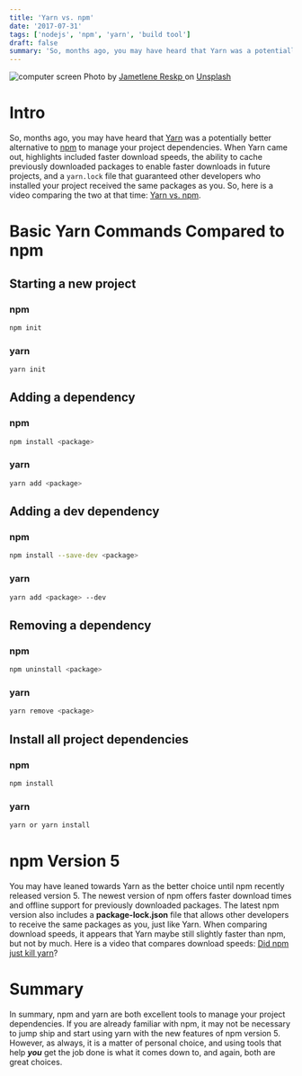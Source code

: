 ```yaml
---
title: 'Yarn vs. npm'
date: '2017-07-31'
tags: ['nodejs', 'npm', 'yarn', 'build tool']
draft: false
summary: 'So, months ago, you may have heard that Yarn was a potentially better alternative to npm to manage your project dependencies. When Yarn came out, highlights included faster download speeds, the ability to cache previously downloaded packages to enable faster downloads...'
---
```


<div className="text-center">
  <Image alt="computer screen" src="/static/images/yarnOrNpm.jpg" width={600} height={434} />
  Photo by <a href="https://unsplash.com/@reskp?utm_source=unsplash&utm_medium=referral&utm_content=creditCopyText">
    Jametlene Reskp
  </a> on <a href="https://unsplash.com/s/photos/build-tool?utm_source=unsplash&utm_medium=referral&utm_content=creditCopyText">Unsplash</a>
</div>

# Intro

So, months ago, you may have heard that [Yarn](https://yarnpkg.com/en/) was a potentially better alternative to [npm](https://www.npmjs.com/) to manage your project dependencies. When Yarn came out, highlights included faster download speeds, the ability to cache previously downloaded packages to enable faster downloads in future projects, and a `yarn.lock` file that guaranteed other developers who installed your project received the same packages as you. So, here is a video comparing the two at that time: [Yarn vs. npm](https://www.youtube.com/watch?v=OCW3Jz6F8Ek).

# Basic Yarn Commands Compared to npm

## Starting a new project

### npm

```bash
npm init
```

### yarn

```bash
yarn init
```

## Adding a dependency

### npm

```bash
npm install <package>
```

### yarn

```bash
yarn add <package>
```

## Adding a dev dependency

### npm

```bash
npm install --save-dev <package>
```

### yarn

```bash
yarn add <package> --dev
```

## Removing a dependency

### npm

```bash
npm uninstall <package>
```

### yarn

```bash
yarn remove <package>
```

## Install all project dependencies

### npm

```bash
npm install
```

### yarn

```bash
yarn or yarn install
```

# npm Version 5

You may have leaned towards Yarn as the better choice until npm recently released version 5. The newest version of npm offers faster download times and offline support for previously downloaded packages. The latest npm version also includes a **package-lock.json** file that allows other developers to receive the same packages as you, just like Yarn. When comparing download speeds, it appears that Yarn maybe still slightly faster than npm, but not by much. Here is a video that compares download speeds: [Did npm just kill yarn](https://www.youtube.com/watch?v=Pq05bTlTDPM)?

# Summary

In summary, npm and yarn are both excellent tools to manage your project dependencies. If you are already familiar with npm, it may not be necessary to jump ship and start using yarn with the new features of npm version 5. However, as always, it is a matter of personal choice, and using tools that help **_you_** get the job done is what it comes down to, and again, both are great choices.

